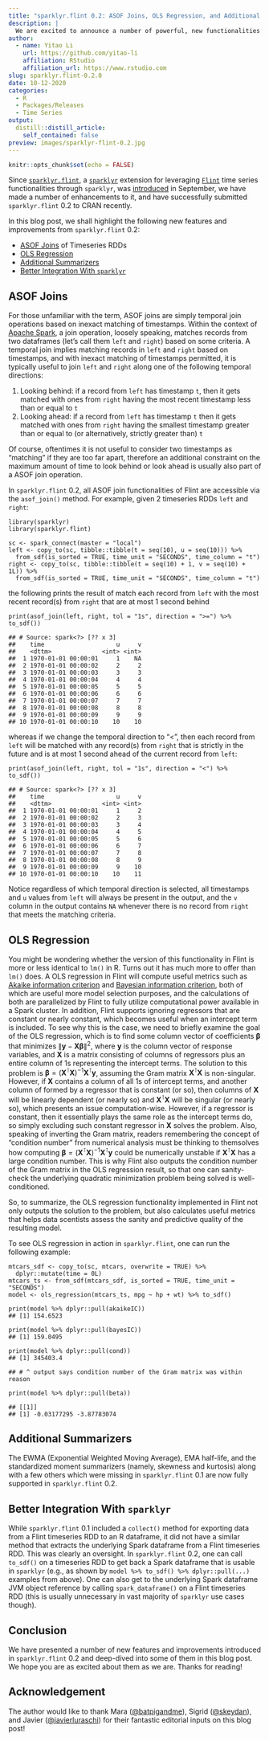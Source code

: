 ```yaml
---
title: "sparklyr.flint 0.2: ASOF Joins, OLS Regression, and Additional Summarizers"
description: |
  We are excited to announce a number of powerful, new functionalities and improvements which are now part of sparklyr.flint 0.2!
author:
  - name: Yitao Li
    url: https://github.com/yitao-li
    affiliation: RStudio
    affiliation_url: https://www.rstudio.com
slug: sparklyr.flint-0.2.0
date: 10-12-2020
categories:
  - R
  - Packages/Releases
  - Time Series
output:
  distill::distill_article:
    self_contained: false
preview: images/sparklyr-flint-0.2.jpg
---
```


```r
knitr::opts_chunk$set(echo = FALSE)
```
Since [`sparklyr.flint`](https://cran.r-project.org/web/packages/sparklyr.flint/index.html), a [`sparklyr`](https://sparklyr.ai) extension for leveraging [`Flint`](https://github.com/twosigma/flint) time series functionalities through `sparklyr`, was [introduced](https://blogs.rstudio.com/ai/posts/2020-09-07-sparklyr-flint) in September, we have made a number of enhancements to it, and have successfully submitted `sparklyr.flint` 0.2 to CRAN recently.

In this blog post, we shall highlight the following new features and improvements from `sparklyr.flint` 0.2:

 * [ASOF Joins](#asof-joins) of Timeseries RDDs
 * [OLS Regression](#ols-regression)
 * [Additional Summarizers](#additional-summarizers)
 * [Better Integration With `sparklyr`](#better-integration-with-sparklyr)

## ASOF Joins

For those unfamiliar with the term, ASOF joins are simply temporal join operations based on inexact matching of timestamps. Within the context of [Apache Spark](https://spark.apache.org), a join operation, loosely speaking, matches records from two dataframes (let's call them `left` and `right`) based on some criteria. A temporal join implies matching records in `left` and `right` based on timestamps, and with inexact matching of timestamps permitted, it is typically useful to join `left` and `right` along one of the following temporal directions:

 1. Looking behind: if a record from `left` has timestamp `t`, then it gets matched with ones from `right` having the most recent timestamp less than or equal to `t`
 2. Looking ahead: if a record from `left` has timestamp `t` then it gets matched with ones from `right` having the smallest timestamp greater than or equal to (or alternatively, strictly greater than) `t`

Of course, oftentimes it is not useful to consider two timestamps as "matching" if they are too far apart, therefore an additional constraint on the maximum amount of time to look behind or look ahead is usually also part of a ASOF join operation.

In `sparklyr.flint` 0.2, all ASOF join functionalities of Flint are accessible via the `asof_join()` method. For example, given 2 timeseries RDDs `left` and `right`:

```
library(sparklyr)
library(sparklyr.flint)

sc <- spark_connect(master = "local")
left <- copy_to(sc, tibble::tibble(t = seq(10), u = seq(10))) %>%
  from_sdf(is_sorted = TRUE, time_unit = "SECONDS", time_column = "t")
right <- copy_to(sc, tibble::tibble(t = seq(10) + 1, v = seq(10) + 1L)) %>%
  from_sdf(is_sorted = TRUE, time_unit = "SECONDS", time_column = "t")
```

the following prints the result of match each record from `left` with the most recent record(s) from `right` that are at most 1 second behind

```
print(asof_join(left, right, tol = "1s", direction = ">=") %>% to_sdf())

## # Source: spark<?> [?? x 3]
##    time                    u     v
##    <dttm>              <int> <int>
##  1 1970-01-01 00:00:01     1    NA
##  2 1970-01-01 00:00:02     2     2
##  3 1970-01-01 00:00:03     3     3
##  4 1970-01-01 00:00:04     4     4
##  5 1970-01-01 00:00:05     5     5
##  6 1970-01-01 00:00:06     6     6
##  7 1970-01-01 00:00:07     7     7
##  8 1970-01-01 00:00:08     8     8
##  9 1970-01-01 00:00:09     9     9
## 10 1970-01-01 00:00:10    10    10
```

whereas if we change the temporal direction to "<", then each record from `left` will be matched with any record(s) from `right` that is strictly in the future and is at most 1 second ahead of the current record from `left`:

```
print(asof_join(left, right, tol = "1s", direction = "<") %>% to_sdf())

## # Source: spark<?> [?? x 3]
##    time                    u     v
##    <dttm>              <int> <int>
##  1 1970-01-01 00:00:01     1     2
##  2 1970-01-01 00:00:02     2     3
##  3 1970-01-01 00:00:03     3     4
##  4 1970-01-01 00:00:04     4     5
##  5 1970-01-01 00:00:05     5     6
##  6 1970-01-01 00:00:06     6     7
##  7 1970-01-01 00:00:07     7     8
##  8 1970-01-01 00:00:08     8     9
##  9 1970-01-01 00:00:09     9    10
## 10 1970-01-01 00:00:10    10    11
```

Notice regardless of which temporal direction is selected, all timestamps and `u` values from `left` will always be present in the output, and the `v` column in the output contains `NA` whenever there is no record from `right` that meets the matching criteria.

## OLS Regression

You might be wondering whether the version of this functionality in Flint is more or less identical to `lm()` in R. Turns out it has much more to offer than `lm()` does. A OLS regression in Flint will compute useful metrics such as [Akaike information criterion](https://en.wikipedia.org/wiki/Akaike_information_criterion) and [Bayesian information criterion](https://en.wikipedia.org/wiki/Bayesian_information_criterion), both of which are useful more model selection purposes, and the calculations of both are parallelized by Flint to fully utilize computational power available in a Spark cluster. In addition, Flint supports ignoring regressors that are constant or nearly constant, which becomes useful when an intercept term is included. To see why this is the case, we need to briefly examine the goal of the OLS regression, which is to find some column vector of coefficients $\mathbf{\beta}$ that minimizes $\|\mathbf{y} - \mathbf{X} \mathbf{\beta}\|^2$, where $\mathbf{y}$ is the column vector of response variables, and $\mathbf{X}$ is a matrix consisting of columns of regressors plus an entire column of $1$s representing the intercept terms. The solution to this problem is $\mathbf{\beta} = (\mathbf{X}^\intercal\mathbf{X})^{-1}\mathbf{X}^\intercal\mathbf{y}$, assuming the Gram matrix $\mathbf{X}^\intercal\mathbf{X}$ is non-singular. However, if $\mathbf{X}$ contains a column of all $1$s of intercept terms, and another column of formed by a regressor that is constant (or so), then columns of $\mathbf{X}$ will be linearly dependent (or nearly so) and $\mathbf{X}^\intercal\mathbf{X}$ will be singular (or nearly so), which presents an issue computation-wise. However, if a regressor is constant, then it essentially plays the same role as the intercept terms do, so simply excluding such constant regressor in $\mathbf{X}$ solves the problem. Also, speaking of inverting the Gram matrix, readers remembering the concept of "condition number" from numerical analysis must be thinking to themsolves how computing $\mathbf{\beta} = (\mathbf{X}^\intercal\mathbf{X})^{-1}\mathbf{X}^\intercal\mathbf{y}$ could be numerically unstable if $\mathbf{X}^\intercal\mathbf{X}$ has a large condition number. This is why Flint also outputs the condition number of the Gram matrix in the OLS regression result, so that one can sanity-check the underlying quadratic minimization problem being solved is well-conditioned.

So, to summarize, the OLS regression functionality implemented in Flint not only outputs the solution to the problem, but also calculates useful metrics that helps data scentists assess the sanity and predictive quality of the resulting model.

To see OLS regression in action in `sparklyr.flint`, one can run the following example:

```
mtcars_sdf <- copy_to(sc, mtcars, overwrite = TRUE) %>%
  dplyr::mutate(time = 0L)
mtcars_ts <- from_sdf(mtcars_sdf, is_sorted = TRUE, time_unit = "SECONDS")
model <- ols_regression(mtcars_ts, mpg ~ hp + wt) %>% to_sdf()

print(model %>% dplyr::pull(akaikeIC))
## [1] 154.6523

print(model %>% dplyr::pull(bayesIC))
## [1] 159.0495

print(model %>% dplyr::pull(cond))
## [1] 345403.4

## # ^ output says condition number of the Gram matrix was within reason

print(model %>% dplyr::pull(beta))

## [[1]]
## [1] -0.03177295 -3.87783074
```

## Additional Summarizers

The EWMA (Exponential Weighted Moving Average), EMA half-life, and the standardized moment summarizers (namely, skewness and kurtosis) along with a few others which were missing in `sparklyr.flint` 0.1 are now fully supported in `sparklyr.flint` 0.2.

## Better Integration With `sparklyr`

While `sparklyr.flint` 0.1 included a `collect()` method for exporting data from a Flint timeseries RDD to an R dataframe, it did not have a similar method that extracts the underlying Spark dataframe from a Flint timeseries RDD. This was clearly an oversight. In `sparklyr.flint` 0.2, one can call `to_sdf()` on a timeseries RDD to get back a Spark dataframe that is usable in `sparklyr` (e.g., as shown by `model %>% to_sdf() %>% dplyr::pull(...)` examples from above). One can also get to the underlying Spark dataframe JVM object reference by calling `spark_dataframe()` on a Flint timeseries RDD (this is usually unnecessary in vast majority of `sparklyr` use cases though).

## Conclusion

We have presented a number of new features and improvements introduced in `sparklyr.flint` 0.2 and deep-dived into some of them in this blog post. We hope you are as excited about them as we are. Thanks for reading!

## Acknowledgement

The author would like to thank Mara ([\@batpigandme](https://github.com/batpigandme)), Sigrid ([\@skeydan](https://github.com/skeydan)), and Javier ([\@javierluraschi](https://github.com/javierluraschi)) for their fantastic editorial inputs on this blog post!
